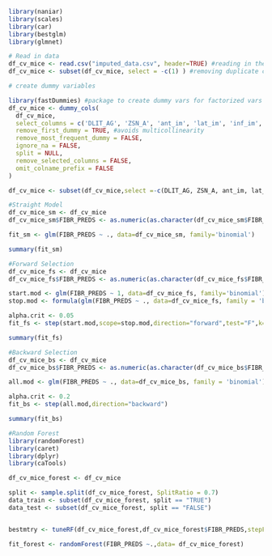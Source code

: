 ```r

library(naniar)
library(scales)
library(car)
library(bestglm)
library(glmnet)

```

```r
# Read in data
df_cv_mice <- read.csv("imputed_data.csv", header=TRUE) #reading in the data
df_cv_mice <- subset(df_cv_mice, select = -c(1) ) #removing duplicate column
```

```r
# create dummy variables

library(fastDummies) #package to create dummy vars for factorized vars w/ multiple levels
df_cv_mice <- dummy_cols(
  df_cv_mice,
  select_columns = c('DLIT_AG', 'ZSN_A', 'ant_im', 'lat_im', 'inf_im', 'post_im', 'TIME_B_S', 'R_AB_1_n', 'R_AB_2_n', 'R_AB_3_n', 'NA_R_1_n', 'NA_R_2_n', 'NA_R_3_n', 'NOT_NA_1_n','NOT_NA_2_n', 'NOT_NA_3_n'  ),
  remove_first_dummy = TRUE, #avoids multicollinearity
  remove_most_frequent_dummy = FALSE,
  ignore_na = FALSE,
  split = NULL,
  remove_selected_columns = FALSE,
  omit_colname_prefix = FALSE
)

df_cv_mice <- subset(df_cv_mice,select =-c(DLIT_AG, ZSN_A, ant_im, lat_im, inf_im, post_im, TIME_B_S, R_AB_1_n, R_AB_2_n, R_AB_3_n, NA_R_1_n, NA_R_2_n, NA_R_3_n, NOT_NA_1_n,NOT_NA_2_n, NOT_NA_3_n))

```

```r

#Straight Model
df_cv_mice_sm <- df_cv_mice
df_cv_mice_sm$FIBR_PREDS <- as.numeric(as.character(df_cv_mice_sm$FIBR_PREDS))

fit_sm <- glm(FIBR_PREDS ~ ., data=df_cv_mice_sm, family='binomial')

summary(fit_sm)

```

```r

#Forward Selection
df_cv_mice_fs <- df_cv_mice
df_cv_mice_fs$FIBR_PREDS <- as.numeric(as.character(df_cv_mice_fs$FIBR_PREDS))

start.mod <- glm(FIBR_PREDS ~ 1, data=df_cv_mice_fs, family='binomial')
stop.mod <- formula(glm(FIBR_PREDS ~ ., data=df_cv_mice_fs, family = 'binomial'))

alpha.crit <- 0.05
fit_fs <- step(start.mod,scope=stop.mod,direction="forward",test="F",k=qchisq(1-alpha.crit,1))

summary(fit_fs)

```

```r

#Backward Selection
df_cv_mice_bs <- df_cv_mice
df_cv_mice_bs$FIBR_PREDS <- as.numeric(as.character(df_cv_mice_bs$FIBR_PREDS))

all.mod <- glm(FIBR_PREDS ~ ., data=df_cv_mice_bs, family = 'binomial')

alpha.crit <- 0.2
fit_bs <- step(all.mod,direction="backward")

summary(fit_bs)

```

```r

#Random Forest
library(randomForest)
library(caret)
library(dplyr)
library(caTools)

df_cv_mice_forest <- df_cv_mice

split <- sample.split(df_cv_mice_forest, SplitRatio = 0.7) 
data_train <- subset(df_cv_mice_forest, split == "TRUE") 
data_test <- subset(df_cv_mice_forest, split == "FALSE") 


bestmtry <- tuneRF(df_cv_mice_forest,df_cv_mice_forest$FIBR_PREDS,stepFactor = 1.2, improve = 0.01, trace=T, plot= T) 

fit_forest <- randomForest(FIBR_PREDS ~.,data= df_cv_mice_forest)

```